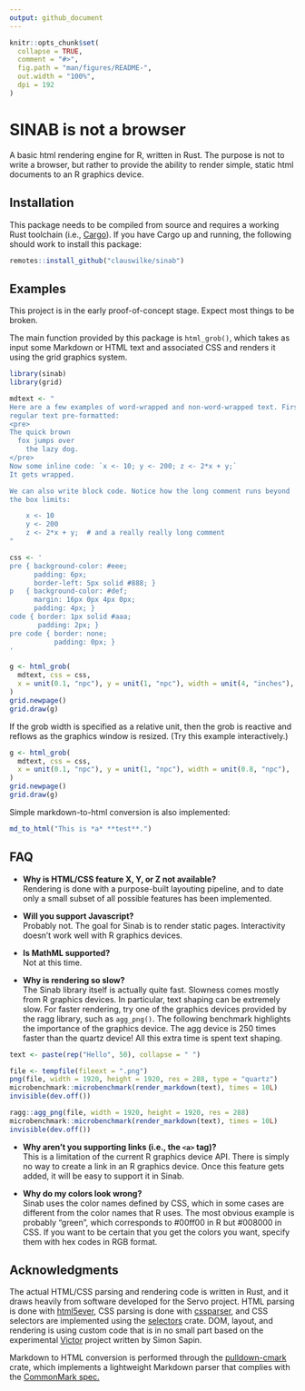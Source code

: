 ```yaml
---
output: github_document
---
```


<!-- README.md is generated from README.Rmd. Please edit that file -->

```r
knitr::opts_chunk$set(
  collapse = TRUE,
  comment = "#>",
  fig.path = "man/figures/README-",
  out.width = "100%",
  dpi = 192
)
```

# SINAB is not a browser

A basic html rendering engine for R, written in Rust. The purpose is not to write a browser, but rather to provide the ability to render simple, static html documents to an R graphics device.

## Installation

This package needs to be compiled from source and requires a working Rust toolchain (i.e., [Cargo](https://doc.rust-lang.org/cargo/getting-started/installation.html)). If you have Cargo up and running, the following should work to install this package:

```r
remotes::install_github("clauswilke/sinab")
```



## Examples

This project is in the early proof-of-concept stage. Expect most things to be broken.

The main function provided by this package is `html_grob()`, which takes as input some Markdown or HTML text and associated CSS and renders it using the grid graphics system.

```r
library(sinab)
library(grid)

mdtext <- "
Here are a few examples of word-wrapped and non-word-wrapped text. First
regular text pre-formatted:
<pre>
The quick brown
  fox jumps over
    the lazy dog.
</pre>
Now some inline code: `x <- 10; y <- 200; z <- 2*x + y;`
It gets wrapped.

We can also write block code. Notice how the long comment runs beyond
the box limits:

    x <- 10
    y <- 200
    z <- 2*x + y;  # and a really really long comment
"

css <- '
pre { background-color: #eee;
      padding: 6px;
      border-left: 5px solid #888; }
p   { background-color: #def;
      margin: 16px 0px 4px 0px;
      padding: 4px; }
code { border: 1px solid #aaa; 
       padding: 2px; }
pre code { border: none;
           padding: 0px; }
'

g <- html_grob(
  mdtext, css = css,
  x = unit(0.1, "npc"), y = unit(1, "npc"), width = unit(4, "inches"),
)
grid.newpage()
grid.draw(g)
```

If the grob width is specified as a relative unit, then the grob is reactive and reflows as the graphics window is resized. (Try this example interactively.)

```r
g <- html_grob(
  mdtext, css = css,
  x = unit(0.1, "npc"), y = unit(1, "npc"), width = unit(0.8, "npc"),
)
grid.newpage()
grid.draw(g)
```

Simple markdown-to-html conversion is also implemented:
```r
md_to_html("This is *a* **test**.")
```


## FAQ

* **Why is HTML/CSS feature X, Y, or Z not available?**  
Rendering is done with a purpose-built layouting pipeline, and to date only a small subset of all possible features has been implemented. 

* **Will you support Javascript?**  
Probably not. The goal for Sinab is to render static pages. Interactivity doesn't work well with R graphics devices.

* **Is MathML supported?**  
Not at this time.

* **Why is rendering so slow?**  
The Sinab library itself is actually quite fast. Slowness comes mostly from R graphics devices. In particular, text shaping can be extremely slow. For faster rendering, try one of the graphics devices provided by the ragg library, such as `agg_png()`. The following benchmark highlights the importance of the graphics device. The agg device is 250 times faster than the quartz device! All this extra time is spent text shaping.

```r
text <- paste(rep("Hello", 50), collapse = " ")

file <- tempfile(fileext = ".png")
png(file, width = 1920, height = 1920, res = 288, type = "quartz")
microbenchmark::microbenchmark(render_markdown(text), times = 10L)
invisible(dev.off())

ragg::agg_png(file, width = 1920, height = 1920, res = 288)
microbenchmark::microbenchmark(render_markdown(text), times = 10L)
invisible(dev.off())

```

* **Why aren't you supporting links (i.e., the `<a>` tag)?**  
This is a limitation of the current R graphics device API. There is simply no way to create a link in an R graphics device. Once this feature gets added, it will be easy to support it in Sinab.

* **Why do my colors look wrong?**  
Sinab uses the color names defined by CSS, which in some cases are different from the color names that R uses. The most obvious example is probably "green", which corresponds to #00ff00 in R but #008000 in CSS. If you want to be certain that you get the colors you want, specify them with hex codes in RGB format.

## Acknowledgments

The actual HTML/CSS parsing and rendering code is written in Rust, and it draws heavily from software developed for the Servo project. HTML parsing is done with [html5ever](https://github.com/servo/html5ever), CSS parsing is done with [cssparser](https://github.com/servo/rust-cssparser), and CSS selectors are implemented using the [selectors](https://github.com/servo/servo/tree/master/components/selectors) crate. DOM, layout, and rendering is using custom code that is in no small part based on the experimental [Victor](https://github.com/SimonSapin/victor) project written by Simon Sapin.

Markdown to HTML conversion is performed through the [pulldown-cmark](https://github.com/raphlinus/pulldown-cmark) crate, which implements a lightweight Markdown parser that complies with the [CommonMark spec.](https://spec.commonmark.org/)